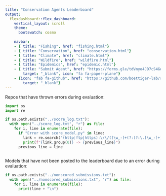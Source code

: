 ```yaml
---
title: "Conservation Agents Leaderboard"
output:
  flexdashboard::flex_dashboard:
    vertical_layout: scroll
    theme: 
      bootswatch: cosmo
      
    navbar:
    - { title: "Fishing", href: "fishing.html"}
    - { title: "Conservation", href: "conservation.html"}
    - { title: "Climate", href: "climate.html"}
    - { title: "Wildfire", href: "wildfire.html"}
    - { title: "Epidemics", href: "epidemic.html"}
    - { title: "Submit Agent", href: "https://forms.gle/tdVmyo4JD7cS4Goo7", 
        target: "_blank", icon: "fa fa-paper-plane"}
    - {icon: "fab fa-github", href: "https://github.com/boettiger-lab/rl-leaderboard",
        target: "_blank"}
---
```

Repos that have thrown errors during evaluation:

```python
import os
import re

if os.path.exists("../score_log.txt"):
  with open("../score_log.txt", "r") as file:
    for i, line in enumerate(file):
      if "Error with score_model.py" in line:
        link = re.search("(http|ftp|https):\/\/([\w_-]+(?:(?:\.[\w_-]+)+))([\w.,@?^=%&:\/~+#-]*[\w@?^=%&\/~+#-])", line)
        print(f"{link.group(0)} -> {previous_line}")
      previous_line = line
        

```


Models that have not been posted to the leaderboard due to an error during
evaluation:

```python
if os.path.exists("../nonscored_submissions.txt"):
  with open("../nonscored_submissions.txt", "r") as file:
    for i, line in enumerate(file):
      print(line + "\n")

```



